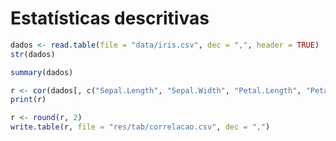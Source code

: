 # Estatísticas descritivas

```r
dados <- read.table(file = "data/iris.csv", dec = ",", header = TRUE)
str(dados)
```

```r
summary(dados)
```

```r
r <- cor(dados[, c("Sepal.Length", "Sepal.Width", "Petal.Length", "Petal.Width")])
print(r)
```

```r
r <- round(r, 2)
write.table(r, file = "res/tab/correlacao.csv", dec = ",")
```

